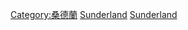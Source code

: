 {{Catnav|頁面分類|...|英國足球|英格蘭足球|英格蘭足球俱樂部}}
{{Commonscat|Sunderland AFC}}

[[Category:桑德蘭|Category:桑德蘭]]
[[Category:泰恩-威爾郡足球俱樂部|Sunderland]]
[[Category:英格蘭超級聯賽足球俱樂部|Sunderland]]